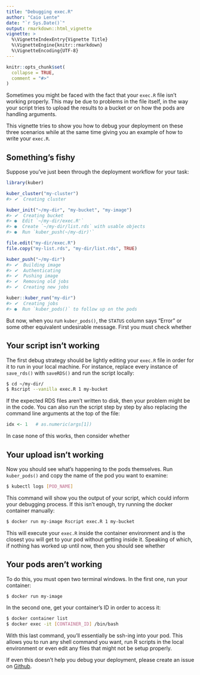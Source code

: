 ```yaml
---
title: "Debugging exec.R"
author: "Caio Lente"
date: "`r Sys.Date()`"
output: rmarkdown::html_vignette
vignette: >
  %\VignetteIndexEntry{Vignette Title}
  %\VignetteEngine{knitr::rmarkdown}
  %\VignetteEncoding{UTF-8}
---
```


```r
knitr::opts_chunk$set(
  collapse = TRUE,
  comment = "#>"
)
```

Sometimes you might be faced with the fact that your `exec.R` file isn't working
properly. This may be due to problems in the file itself, in the way your script
tries to upload the results to a bucket or on how the pods are handling
arguments.

This vignette tries to show you how to debug your deployment on these three
scenarios while at the same time giving you an example of how to write your
`exec.R`.

## Something's fishy

Suppose you've just been through the deployment workflow for your task: 

```r
library(kuber)

kuber_cluster("my-cluster")
#> ✔  Creating cluster

kuber_init("~/my-dir", "my-bucket", "my-image")
#> ✔  Creating bucket
#> ●  Edit `~/my-dir/exec.R'`
#> ●  Create `~/my-dir/list.rds` with usable objects
#> ●  Run `kuber_push(~/my-dir)'`

file.edit("my-dir/exec.R")
file.copy("my-list.rds", "my-dir/list.rds", TRUE)

kuber_push("~/my-dir")
#> ✔  Building image
#> ✔  Authenticating
#> ✔  Pushing image
#> ✔  Removing old jobs
#> ✔  Creating new jobs

kuber::kuber_run("my-dir")
#> ✔  Creating jobs
#> ●  Run `kuber_pods()` to follow up on the pods
```

But now, when you run `kuber_pods()`, the `STATUS` column says "Error" or some
other equivalent undesirable message. First you must check whether

## Your script isn't working

The first debug strategy should be lightly editing your `exec.R` file in
order for it to run in your local machine. For instance, replace every instance
of `save_rds()` with `saveRDS()` and run the script locally:

```bash
$ cd ~/my-dir/
$ Rscript --vanilla exec.R 1 my-bucket
```

If the expected RDS files aren't written to disk, then your problem might be
in the code. You can also run the script step by step by also replacing the
command line arguments at the top of the file:

```r
idx <- 1   # as.numeric(args[1])
```

In case none of this works, then consider whether

## Your upload isn't working

Now you should see what's happening to the pods themselves. Run `kuber_pods()`
and copy the name of the pod you want to examine:

```bash
$ kubectl logs [POD_NAME]
```

This command will show you the output of your script, which could inform your
debugging process. If this isn't enough, try running the docker container
manually:

```bash
$ docker run my-image Rscript exec.R 1 my-bucket
```

This will execute your `exec.R` inside the container environment and is the
closest you will get to your pod without getting inside it. Speaking of which,
if nothing has worked up until now, then you should see whether

## Your pods aren't working

To do this, you must open two terminal windows. In the first one, run your
container:

```bash
$ docker run my-image
```

In the second one, get your container's ID in order to access it:

```bash
$ docker container list
$ docker exec -it [CONTAINER_ID] /bin/bash
```

With this last command, you'll essentially be ssh-ing into your pod. This
allows you to run any shell command you want, run R scripts in the local
environment or even edit any files that might not be setup properly.

If even this doesn't help you debug your deployment, please create an issue
on [Github](https://github.com/platipusc/kuber).
